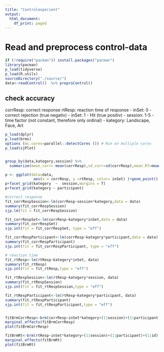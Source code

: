 ```yaml
---
title: "Controlexperient"
output:
  html_document:
    df_print: paged
---
```


# Read and preprocess control-data
```r
if (!require("pacman")) install.packages("pacman")
library(pacman)
p_load(tidyverse)
p_load(R.utils)
sourceDirectory("./source/")
data<-readControl()  %>% preproControl() 

```

## check accuracy
corrResp: correct response
rtResp: reaction time of response
- inSet: 0 - correct rejection (true negativ)
- inSet: 1 - Hit (true positiv)
- session: 1-5 - time factor (not constant, therefore only ordinal)
- kategory: Landscape, Face, Art


```r
p_load(dplyr)
p_load(brms)
options (mc.cores=parallel::detectCores ()) # Run on multiple cores
p_load(sjPlot)


group_by(data,kategory,session) %>% 
  summarize(mean_corr= mean(corrResp),sd_corr=sd(corrResp),mean_RT=mean(rtResp),sd_RT=sd(rtResp))

p <- ggplot(data=data, 
             aes(x = corrResp, y =rtResp, color= inSet) )+geom_point()
p+facet_grid(kategory  ~  session,margins = T)
p+facet_grid(kategory ~ participant)

#correct response 
fit_corrRespSession<-lm(corrResp~session*kategory,data = data)
summary(fit_corrRespSession)
sjp.lm(fit = fit_corrRespSession)

fit_corrRespSet<-lm(corrResp~kategory*inSet,data = data)
summary(fit_corrRespSet)
sjp.int(fit = fit_corrRespSet, type = "eff")

fit_corrRespParticipant<-lm(corrResp~kategory*participant,data = data)
summary(fit_corrRespParticipant)
sjp.int(fit = fit_corrRespParticipant, type = "eff")

# reaction time
fit_rtResp<-lm(rtResp~kategory*inSet, data)
summary(fit_rtResp)
sjp.int(fit = fit_rtResp,type = "eff")

fit_rtRespSession<-lm(rtResp~kategory*session, data)
summary(fit_rtRespSession)
sjp.int(fit = fit_rtRespSession,type = "eff")

fit_rtRespParticipant<-lm(rtResp~kategory*participant, data)
summary(fit_rtRespParticipant)
sjp.int(fit = fit_rtRespParticipant,type = "eff")


fitBrmCorrResp<-brm(corrResp~inSet*kategory+(1|session)+(1|participant)+(1|id),data = data,family = bernoulli())
marginal_effects(fitBrmCorrResp)
plot(fitBrmCorrResp)

fitBrmRt<-brm(rtResp~inSet*kategory+(1|session)+(1|participant)+(1|id),data = data,family =exgaussian(link = "identity", link_sigma = "log", link_beta = "log"))
marginal_effects(fitBrmRt)
plot(fitBrmRt)


```

